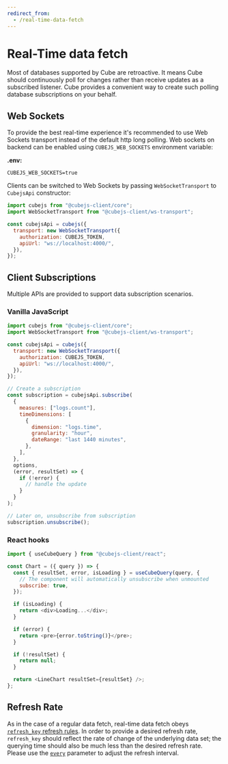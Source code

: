 ```yaml
---
redirect_from:
  - /real-time-data-fetch
---
```


# Real-Time data fetch

Most of databases supported by Cube are retroactive. It means Cube should
continuously poll for changes rather than receive updates as a subscribed
listener. Cube provides a convenient way to create such polling database
subscriptions on your behalf.

## Web Sockets

To provide the best real-time experience it's recommended to use Web Sockets
transport instead of the default http long polling. Web sockets on backend can
be enabled using `CUBEJS_WEB_SOCKETS` environment variable:

**.env:**

```dotenv
CUBEJS_WEB_SOCKETS=true
```

Clients can be switched to Web Sockets by passing `WebSocketTransport` to
`CubejsApi` constructor:

```javascript
import cubejs from "@cubejs-client/core";
import WebSocketTransport from "@cubejs-client/ws-transport";

const cubejsApi = cubejs({
  transport: new WebSocketTransport({
    authorization: CUBEJS_TOKEN,
    apiUrl: "ws://localhost:4000/",
  }),
});
```

## Client Subscriptions

Multiple APIs are provided to support data subscription scenarios.

### Vanilla JavaScript

```javascript
import cubejs from "@cubejs-client/core";
import WebSocketTransport from "@cubejs-client/ws-transport";

const cubejsApi = cubejs({
  transport: new WebSocketTransport({
    authorization: CUBEJS_TOKEN,
    apiUrl: "ws://localhost:4000/",
  }),
});

// Create a subscription
const subscription = cubejsApi.subscribe(
  {
    measures: ["logs.count"],
    timeDimensions: [
      {
        dimension: "logs.time",
        granularity: "hour",
        dateRange: "last 1440 minutes",
      },
    ],
  },
  options,
  (error, resultSet) => {
    if (!error) {
      // handle the update
    }
  }
);

// Later on, unsubscribe from subscription
subscription.unsubscribe();
```

### React hooks

```javascript
import { useCubeQuery } from "@cubejs-client/react";

const Chart = ({ query }) => {
  const { resultSet, error, isLoading } = useCubeQuery(query, {
    // The component will automatically unsubscribe when unmounted
    subscribe: true,
  });

  if (isLoading) {
    return <div>Loading...</div>;
  }

  if (error) {
    return <pre>{error.toString()}</pre>;
  }

  if (!resultSet) {
    return null;
  }

  return <LineChart resultSet={resultSet} />;
};
```

## Refresh Rate

As in the case of a regular data fetch, real-time data fetch obeys
[`refresh_key` refresh rules](/product/caching#refresh-keys). In order to
provide a desired refresh rate, `refresh_key` should reflect the rate of change
of the underlying data set; the querying time should also be much less than the
desired refresh rate. Please use the
[`every`](/product/data-modeling/reference/cube#refresh_key) parameter to adjust
the refresh interval.

